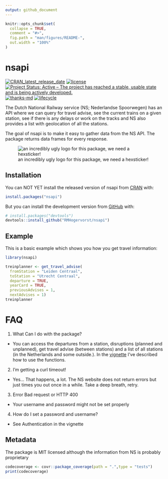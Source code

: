 ```yaml
---
output: github_document
---
```



<!-- README.md is generated from README.Rmd. Please edit that file -->

```r
knitr::opts_chunk$set(
  collapse = TRUE,
  comment = "#>",
  fig.path = "man/figures/README-",
  out.width = "100%"
)
```

# nsapi
[![CRAN_latest_release_date](https://www.r-pkg.org/badges/last-release/nsapi)](https://cran.r-project.org/package=nsapi)
[![license](https://img.shields.io/github/license/mashape/apistatus.svg)](https://choosealicense.com/licenses/mit/)
[![Project Status: Active – The project has reached a stable, usable state and is being actively developed.](http://www.repostatus.org/badges/latest/active.svg)](http://www.repostatus.org/#active)
[![thanks-md](https://img.shields.io/badge/THANKS-md-ff69b4.svg)](THANKS.md)
[![lifecycle](https://img.shields.io/badge/lifecycle-maturing-blue.svg)](https://www.tidyverse.org/lifecycle/#maturing)

The Dutch National Railway service (NS; Nederlandse Spoorwegen) has an API where we can
query for travel advise, see the current trains on a given station, see if there is any delays or work on the tracks and NS also provides a list with geolocation of all the stations. 

The goal of nsapi is to make it easy to gather data from the NS API. The package returns data frames for every response.

![an incredibly ugly logo for this package, we need a hexsticker!](man/figures/nsapilogo.png)

## Installation

You can NOT YET install the released version of nsapi from [CRAN](https://CRAN.R-project.org) with:

``` r
install.packages("nsapi")
```
But you can install the development version from [GitHub](https://github.com/) with:

``` r
# install.packages("devtools")
devtools::install_github("RMHogervorst/nsapi")
```
## Example

This is a basic example which shows you how you get travel information:

```r
library(nsapi)
```


```r
treinplanner <- get_travel_advise(
  fromStation = "Leiden Centraal", 
  toStation = "Utrecht Centraal",
  departure = TRUE,
  yearCard = TRUE,
  previousAdvises = 1, 
  nextAdvises = 1)
treinplanner
```

# FAQ

1. What Can I do with the package?

- You can access the departures from a station, disruptions (planned and unplanned), get travel advise (between stations) and a list of all stations (in the Netherlands and some outside.). In the [vignette](articles/basic_use_nsapi_package.html) I've described how to use the functions. 

2. I'm getting a curl timeout!

- Yes... That happens, a lot. The NS website does not return errors but just times you out once in a while. Take a deep breath, retry. 

3. Error Bad request or HTTP 400 

- Your username and password might not be set properly

4. How do I set a password and username?

- See Authentication in the vignette


## Metadata
The package is MIT licensed although the information from NS is probably proprietary

```r
codecoverage <- covr::package_coverage(path = ".",type = "tests")
print(codecoverage)
```

